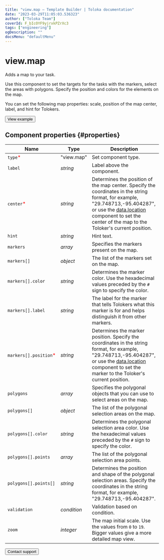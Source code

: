 ```yaml
---
title: "view.map — Template Builder | Toloka documentation"
date: "2023-03-29T11:05:03.536323"
author: ["Toloka Team"]
coverId: F_bIcOYF9yjrxkPZrXc3
tags: ["engineering"]
ogDescription: ""
docsMenu: "defaultMenu"
---
```


# view.map

Adds a map to your task.

Use this component to set the targets for the tasks with the markers, select the areas with polygons. Specify the position and colors for the elements on the map.

You can set the following map properties: scale, position of the map center, label, and hint for Tolokers.

<Button themeColor="light" view="default" size="l" type="link" url="https://ya.cc/t/sVwUCmig3tz5fk">View example</Button>

## Component properties {#properties}

**Name** | **Type** | **Description**
----- | ----- | -----
`type`<span style="color: red">\*</span> | "view.map" | Set component type.
`label` | _string_ | Label above the component.
`center`<span style="color: red">\*</span> | _string_ | Determines the position of the map center. Specify the coordinates in the string format, for example, "29.748713,-95.404287", or use the [data.location](/docs/template-builder/reference/data.location) component to set the center of the map to the Toloker's current position.
`hint` | _string_ | Hint text.
`markers` | _array_ | Specifies the markers present on the map.
`markers[]` | _object_ | The list of the markers set on the map.
`markers[].color` | _string_ | Determines the marker color. Use the hexadecimal values preceded by the `#` sign to specify the color.
`markers[].label` | _string_ | The label for the marker that tells Tolokers what this marker is for and helps distinguish it from other markers.
`markers[].position`<span style="color: red">\*</span> | _string_ | Determines the marker position. Specify the coordinates in the string format, for example, "29.748713,-95.404287", or use the [data.location](/docs/template-builder/reference/data.location) component to set the marker to the Toloker's current position.
`polygons` | _array_ | Specifies the polygonal objects that you can use to select areas on the map.
`polygons[]` | _object_ | The list of the polygonal selection areas on the map.
`polygons[].color` | _string_ | Determines the polygonal selection area color. Use the hexadecimal values preceded by the `#` sign to specify the color.
`polygons[].points` | _array_ | The list of the polygonal selection area points.
`polygons[].points[]` | _string_ | Determines the position and shape of the polygonal selection areas. Specify the coordinates in the string format, for example, "29.748713,-95.404287".
`validation` | _condition_ | Validation based on condition.
`zoom` | _integer_ | The map initial scale. Use the values from `0` to `19`. Bigger values give a more detailed map view.

<Button themeColor="light" view="default" size="l" type="link" url="/docs/guide/troubleshooting/support?form-source=template-builder-reference-view-map">Contact support</Button>
